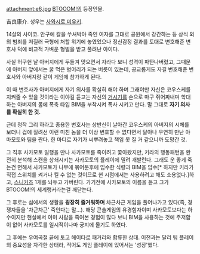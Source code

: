 attachment:e6.jpg
[[BTOOOM!]]의 등장인물. 

吉良康介. 성우는 [[사와시로 미유키]].

14살의 사이코. 안구에 칼을 쑤셔박아 죽인 여자를 그대로 공원에서 강간하는 등 상식 외의 범죄를 저질러 극형에 처할 위기에 놓였었으나 정신감정 결과를 토대로 변호해준 변호사 덕에 비교적 가벼운 형벌을 받고 풀려난 아이다. 

사실 허구헌 날 아버지에게 두들겨 맞으면서 자라다 보니 성격이 파탄나버렸고, 그때문에 아버지 앞에서는 꿀 먹은 벙어리가 되는 버릇이 있는데, 공교롭게도 자길 변호해준 변호사와 아버지랑 같이 게임에 참가하게 된다.

이 때 변호사가 아버지에게 자기 의사를 확실히 해야 하며 그래야만 자신은 코우스케를 지켜줄 수 있을 것이라는 이야길 듣고는 자신의 [[거시기]]를 손으로 마구 쥐어짜내며 학대하는 아버지의 몸에 폭축 타입 BIM을 부착시켜 폭사 시키고 만다. 말 그대로 '''자기 의사를 확실히 한 것.'''

근데 정작 그리 하라고 종용한 변호사는 상반신이 날아간 코우스케의 아버지의 시체를 보더니 겁에 질려선 이런 미친 놈을 더 이상 변호할 수 없다면서 달아나 우연히 만난 야마모토와 팀을 짠다. 한 마디로 자기가 씨뿌려놓고 책임 못 질 거 같으니까 도망간 것.

그 직후 사카모토 일행을 만나 사카모토를 죽이려고 쫓아왔지만, 키라의 행동패턴을 완전히 분석해 스캔을 상쇄시키는 사카모토의 플레이에 밀려 개발린다. 그래도 운 좋게 죽는건 면해서 사카모토가 나무에 묶어둔후에 입수한 식량과 BIM을 압수[* 하지만 키라가 직접 스위치를 켜거나 킬 수 없는 것이므로 현 시점에서는 사용하려고 해도 소용없다.]하고, [[스니커즈]] 1개를 놔두고 가버린다. 가기전에 사카모토의 이름을 듣고 그가 BTOOOM!의 세계랭커라는걸 깨닫는다.

그 후로는 섬에서의 생활을 '''굉장히 즐거워하며''' 차근차근 게임을 풀어나가고 있다(즉, 경쟁자들을 '차근차근' 죽인다는 말...). 해당 콘솔게임의 유경험자이며 사카모토보다는 하수이지만 현실에서 이미 사람을 죽여본 경험이 많다 보니 BIM을 사용하는 것에 주저함이 없어 사카모토를 일시적이나마 궁지에 몰기도 하였다.

그 후에는 우여곡절 끝에 토고 헤이타로 패거리와 합류한 상태. 이전과는 달리 팀 플레이의 중요성을 자각한 상태라, 적어도 게임 플레이에 있어서는 '성장'했다.
